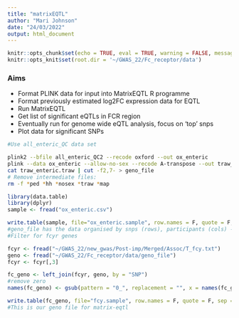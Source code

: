 ```yaml
---
title: "matrixEQTL"
author: "Mari Johnson"
date: "24/03/2022"
output: html_document
---
```


```r
knitr::opts_chunk$set(echo = TRUE, eval = TRUE, warning = FALSE, message = FALSE)
knitr::opts_knit$set(root.dir = '~/GWAS_22/Fc_receptor/data')
```

### Aims
- Format PLINK data for input into MatrixEQTL R programme
- Format previously estimated log2FC expression data for EQTL
- Run MatrixEQTL
- Get list of significant eQTLs in FCR region
- Eventually run for genome wide eQTL analysis, focus on 'top' snps
- Plot data for significant SNPs


```bash

#Use all_enteric_QC data set

plink2 --bfile all_enteric_QC2 --recode oxford --out ox_enteric
plink --data ox_enteric --allow-no-sex --recode A-transpose --out traw_enteric
cat traw_enteric.traw | cut -f2,7- > geno_file
# Remove intermediate files:
rm -f *ped *hh *nosex *traw *map

```

```r
library(data.table)
library(dplyr)
sample <- fread("ox_enteric.csv")

write.table(sample, file="ox_enteric.sample", row.names = F, quote = F, sep = " ")
#geno_file has the data organised by snps (rows), participants (cols) - recoded 1-0
#Filter for fcyr genes

fcyr <- fread("~/GWAS_22/new_gwas/Post-imp/Merged/Assoc/T_fcy.txt")
geno <- fread("~/GWAS_22/Fc_receptor/data/geno_file")
fcyr <- fcyr[,3]

fc_geno <- left_join(fcyr, geno, by = "SNP")
#remove zero
names(fc_geno) <- gsub(pattern = "0_", replacement = "", x = names(fc_geno))

write.table(fc_geno, file="fcy.sample", row.names = F, quote = F, sep = " ")
#This is our geno file for matrix-eqtl 
```

```r



```

